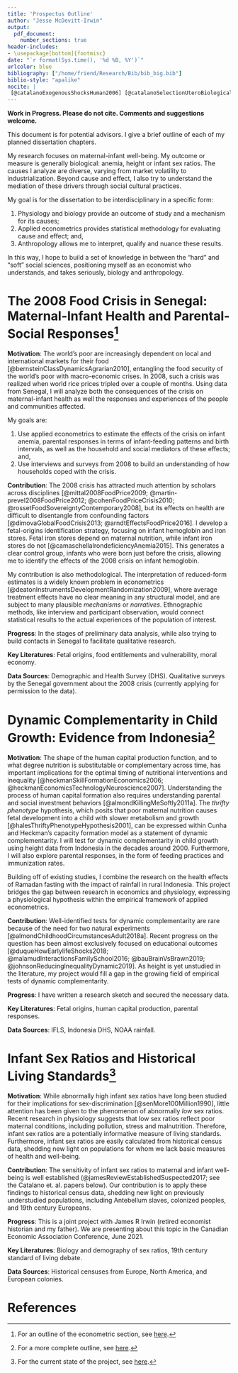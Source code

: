 ```yaml
---
title: 'Prospectus Outline'
author: "Jesse McDevitt-Irwin"
output:
  pdf_document:
    number_sections: true
header-includes:
- \usepackage[bottom]{footmisc}
date: "`r format(Sys.time(), '%d %B, %Y')`"
urlcolor: blue
bibliography: ["/home/friend/Research/Bib/bib_big.bib"]
biblio-style: "apalike"
nocite: | 
 [@catalanoExogenousShocksHuman2006] [@catalanoSelectionUteroBiological2010] [@catalanoNaturalSelectionUtero2013a] [@catalanoSexRatiosTwo2003] 
--- 
```


__Work in Progress. Please do not cite. Comments and suggestions welcome.__


This document is for potential advisors. I give a brief outline of each of my planned dissertation chapters.

My research focuses on maternal-infant well-being. My outcome or measure is generally biological: anemia, height or infant sex ratios. The causes I analyze are diverse, varying from market volatility to industrialization. Beyond cause and effect, I also try to understand the mediation of these drivers through social cultural practices. 

My goal is for the dissertation to be interdisciplinary in a specific form:

1. Physiology and biology provide an outcome of study and a mechanism for its causes;
2. Applied econometrics provides statistical methodology for evaluating cause and effect; and,
3. Anthropology allows me to interpret, qualify and nuance these results.

In this way, I hope to build a set of knowledge in between the "hard" and "soft" social sciences, positioning myself as an economist who understands, and takes seriously, biology and anthropology.

\newpage

# The 2008 Food Crisis in Senegal: Maternal-Infant Health and Parental-Social Responses[^1]

__Motivation__: The world's poor are increasingly dependent on local and international markets for their food [@bernsteinClassDynamicsAgrarian2010], entangling the food security of the world's poor with macro-economic crises. In 2008, such a crisis was realized when world rice prices tripled over a couple of months. Using data from Senegal, I will analyze both the consequences of the crisis on maternal-infant health as well the responses and experiences of the people and communities affected. 

My goals are:

1. Use applied econometrics to estimate the effects of the crisis on infant anemia, parental responses in terms of infant-feeding patterns and birth intervals, as well as the household and social mediators of these effects; and,
2. Use interviews and surveys from 2008 to build an understanding of how households coped with the crisis.

__Contribution__: The 2008 crisis has attracted much attention by scholars across disciplines [@mittal2008FoodPrice2009; @martin-prevel2008FoodPrice2012; @cohenFoodPriceCrisis2010; @rossetFoodSovereigntyContemporary2008], but its effects on health are difficult to disentangle from confounding factors [@dimovaGlobalFoodCrisis2013; @arndtEffectsFoodPrice2016]. I develop a fetal-origins identification strategy, focusing on infant hemoglobin and iron stores. Fetal iron stores depend on maternal nutrition, while infant iron stores do not [@camaschellaIrondeficiencyAnemia2015]. This generates a clear control group, infants who were born just before the crisis, allowing me to identify the effects of the 2008 crisis on infant hemoglobin.

My contribution is also methodological. The interpretation of reduced-form estimates is a widely known problem in econometrics [@deatonInstrumentsDevelopmentRandomization2009], where average treatment effects have no clear meaning in any structural model, and are subject to many plausible _mechanisms_ or _narratives_. Ethnographic methods, like interview and participant observation, would connect statistical results to the actual experiences of the population of interest.

__Progress__: In the stages of preliminary data analysis, while also trying to build contacts in Senegal to facilitate qualitative research.

__Key Literatures__: Fetal origins, food entitlements and vulnerability, moral economy.

__Data Sources__: Demographic and Health Survey (DHS). Qualitative surveys by the Senegal government about the 2008 crisis (currently applying for permission to the data).


\newpage

# Dynamic Complementarity in Child Growth: Evidence from Indonesia[^2]

__Motivation__: The shape of the human capital production function, and to what degree nutrition is substitutable or complementary across time, has important implications for the optimal timing of nutritional interventions and inequality [@heckmanSkillFormationEconomics2006; @heckmanEconomicsTechnologyNeuroscience2007]. Understanding the process of human capital formation also requires understanding parental and social investment behaviors [@almondKillingMeSoftly2011a]. The _thrifty phenotype_ hypothesis, which posits that poor maternal nutrition causes fetal development into a child with slower metabolism and growth [@halesThriftyPhenotypeHypothesis2001], can be expressed within Cunha and Heckman's capacity formation model as a statement of dynamic complementarity. I will test for dynamic complementarity in child growth using height data from Indonesia in the decades around 2000. Furthermore, I will also explore parental responses, in the form of feeding practices and immunization rates.

Building off of existing studies, I combine the research on the health effects of Ramadan fasting with the impact of rainfall in rural Indonesia. This project bridges the gap between research in economics and physiology, expressing a physiological hypothesis within the empirical framework of applied econometrics.

__Contribution__: Well-identified tests for dynamic complementarity are rare because of the need for two natural experiments [@almondChildhoodCircumstancesAdult2018a]. Recent progress on the question has been almost exclusively focused on educational outcomes [@duqueHowEarlylifeShocks2018; @malamudInteractionsFamilySchool2016; @bauBrainVsBrawn2019; @johnsonReducingInequalityDynamic2019]. As height is yet unstudied in the literature, my project would fill a gap in the growing field of empirical tests of dynamic complementarity.


__Progress__: I have written a research sketch and secured the necessary data.

__Key Literatures__: Fetal origins, human capital production, parental responses.

__Data Sources__: IFLS, Indonesia DHS, NOAA rainfall.


# Infant Sex Ratios and Historical Living Standards[^3]

__Motivation__: While abnormally high infant sex ratios have long been studied for their implications for sex-discrimination [@senMore100Million1990], little attention has been given to the phenomenon of abnormally _low_ sex ratios. Recent research in physiology suggests that low sex ratios reflect poor maternal conditions, including pollution, stress and malnutrition. Therefore, infant sex ratios are a potentially informative measure of living standards. Furthermore, infant sex ratios are easily calculated from historical census data, shedding new light on populations for whom we lack basic measures of health and well-being.

__Contribution__: The sensitivity of infant sex ratios to maternal and infant well-being is well established (@jamesReviewEstablishedSuspected2017; see the Catalano et. al. papers below). Our contribution is to apply these findings to historical census data, shedding new light on previously understudied populations, including Antebellum slaves, colonized peoples, and 19th century Europeans.

__Progress__: This is a joint project with James R Irwin (retired economist historian and my father). We are presenting about this topic in the Canadian Economic Association Conference, June 2021.

__Key Literatures__: Biology and demography of sex ratios, 19th century standard of living debate.

__Data Sources__: Historical censuses from Europe, North America, and European colonies.

\newpage

# References


[^1]: For an outline of the econometric section, see [here](https://jrmcirwin.github.io/nut-trade/outline_dec_2020.pdf).

[^2]: For a more complete outline, see [here](https://jrmcirwin.github.io/height-production/outline.pdf).

[^3]: For the current state of the project, see [here](https://jrmcirwin.github.io/sr1/front_page.html). 

